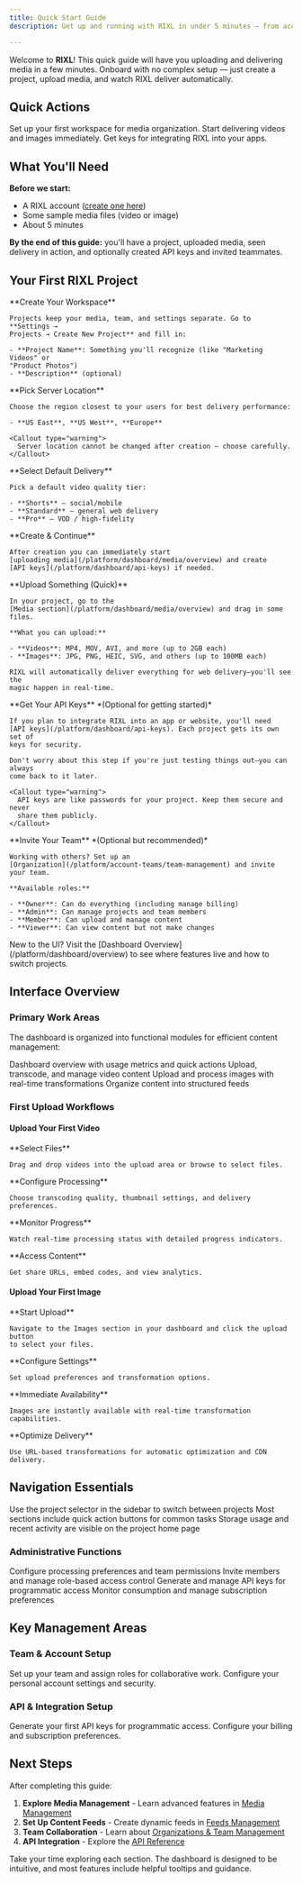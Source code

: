 ```yaml
---
title: Quick Start Guide
description: Get up and running with RIXL in under 5 minutes — from account setup to uploading your first media.

---
```




Welcome to **RIXL**! This quick guide will have you uploading and delivering media in a few minutes. Onboard with no complex setup — just create a project, upload media, and watch RIXL deliver automatically.

## Quick Actions

<Columns cols={3}>
  <Card
    title="Create Project"
    href="/en/platform/dashboard/projects/overview"
    icon="folder-plus"
  >
    Set up your first workspace for media organization.
  </Card>
  <Card
    title="Upload Media"
    href="/en/platform/dashboard/media/overview"
    icon="upload"
  >
    Start delivering videos and images immediately.
  </Card>
  <Card
    title="Generate API Key"
    href="/en/platform/dashboard/api-keys"
    icon="key"
  >
    Get keys for integrating RIXL into your apps.
  </Card>
</Columns>

## What You'll Need

**Before we start:**
- A RIXL account ([create one here](https://app.rixl.com))
- Some sample media files (video or image)
- About 5 minutes

**By the end of this guide:** you'll have a project, uploaded media, seen delivery in action, and optionally created API keys and invited teammates.

## Your First RIXL Project

<Steps>
  <Step>
    **Create Your Workspace**

    Projects keep your media, team, and settings separate. Go to **Settings →
    Projects → Create New Project** and fill in:

    - **Project Name**: Something you'll recognize (like "Marketing Videos" or
    "Product Photos")
    - **Description** (optional)
  </Step>
  <Step>
    **Pick Server Location**

    Choose the region closest to your users for best delivery performance:

    - **US East**, **US West**, **Europe**

    <Callout type="warning">
      Server location cannot be changed after creation — choose carefully.
    </Callout>
  </Step>
  <Step>
    **Select Default Delivery**

    Pick a default video quality tier:

    - **Shorts** — social/mobile
    - **Standard** — general web delivery
    - **Pro** — VOD / high-fidelity
  </Step>
  <Step>
    **Create & Continue**

    After creation you can immediately start
    [uploading media](/platform/dashboard/media/overview) and create
    [API keys](/platform/dashboard/api-keys) if needed.
  </Step>
  <Step>
    **Upload Something (Quick)**

    In your project, go to the
    [Media section](/platform/dashboard/media/overview) and drag in some files.

    **What you can upload:**

    - **Videos**: MP4, MOV, AVI, and more (up to 2GB each)
    - **Images**: JPG, PNG, HEIC, SVG, and others (up to 100MB each)

    RIXL will automatically deliver everything for web delivery—you'll see the
    magic happen in real-time.
  </Step>
  <Step>
    **Get Your API Keys** *(Optional for getting started)*

    If you plan to integrate RIXL into an app or website, you'll need
    [API keys](/platform/dashboard/api-keys). Each project gets its own set of
    keys for security.

    Don't worry about this step if you're just testing things out—you can always
    come back to it later.

    <Callout type="warning">
      API keys are like passwords for your project. Keep them secure and never
      share them publicly.
    </Callout>
  </Step>
  <Step>
    **Invite Your Team** *(Optional but recommended)*

    Working with others? Set up an
    [Organization](/platform/account-teams/team-management) and invite your team.

    **Available roles:**

    - **Owner**: Can do everything (including manage billing)
    - **Admin**: Can manage projects and team members
    - **Member**: Can upload and manage content
    - **Viewer**: Can view content but not make changes
  </Step>
</Steps>

<Callout type="tip">
  New to the UI? Visit the [Dashboard Overview](/platform/dashboard/overview) to see where features live and how to
  switch projects.
</Callout>

## Interface Overview

### Primary Work Areas

The dashboard is organized into functional modules for efficient content management:

<Columns cols={4}>
  <Card title="Project Home" icon="book-open">
    Dashboard overview with usage metrics and quick actions
  </Card>
  <Card title="Video Library" icon="video">
    Upload, transcode, and manage video content
  </Card>
  <Card title="Image Library" icon="image">
    Upload and process images with real-time transformations
  </Card>
  <Card title="Content Feeds" icon="activity">
    Organize content into structured feeds
  </Card>
</Columns>

### First Upload Workflows

#### Upload Your First Video

<Steps>
  <Step>
    **Select Files**

    Drag and drop videos into the upload area or browse to select files.
  </Step>
  <Step>
    **Configure Processing**

    Choose transcoding quality, thumbnail settings, and delivery preferences.
  </Step>
  <Step>
    **Monitor Progress**

    Watch real-time processing status with detailed progress indicators.
  </Step>
  <Step>
    **Access Content**

    Get share URLs, embed codes, and view analytics.
  </Step>
</Steps>

#### Upload Your First Image

<Steps>
  <Step>
    **Start Upload**

    Navigate to the Images section in your dashboard and click the upload button
    to select your files.
  </Step>
  <Step>
    **Configure Settings**

    Set upload preferences and transformation options.
  </Step>
  <Step>
    **Immediate Availability**

    Images are instantly available with real-time transformation capabilities.
  </Step>
  <Step>
    **Optimize Delivery**

    Use URL-based transformations for automatic optimization and CDN delivery.
  </Step>
</Steps>

## Navigation Essentials

<Columns cols={3}>
  <Card title="Project Switching" icon="workflow">
    Use the project selector in the sidebar to switch between projects
  </Card>
  <Card title="Quick Actions" icon="activity">
    Most sections include quick action buttons for common tasks
  </Card>
  <Card title="Usage Monitoring" icon="bar-chart-3">
    Storage usage and recent activity are visible on the project home page
  </Card>
</Columns>

### Administrative Functions

<Columns cols={4}>
  <Card title="Project Settings" icon="folder">
    Configure processing preferences and team permissions
  </Card>
  <Card title="Team Management" icon="users">
    Invite members and manage role-based access control
  </Card>
  <Card title="API Authentication" icon="key">
    Generate and manage API keys for programmatic access
  </Card>
  <Card title="Billing & Usage" icon="credit-card">
    Monitor consumption and manage subscription preferences
  </Card>
</Columns>

## Key Management Areas

### Team & Account Setup

<Columns cols={2}>
  <Card
    title="Team Management"
    href="/en/platform/account-teams/organizations-overview"
    icon="users"
  >
    Set up your team and assign roles for collaborative work.
  </Card>
  <Card
    title="Account Settings"
    href="/en/platform/account-teams"
    icon="settings"
  >
    Configure your personal account settings and security.
  </Card>
</Columns>

### API & Integration Setup

<Columns cols={2}>
  <Card
    title="Create API Keys"
    href="/en/platform/api-documentation/create-key"
    icon="key"
  >
    Generate your first API keys for programmatic access.
  </Card>
  <Card
    title="Billing Setup"
    href="/en/platform/billing/overview"
    icon="credit-card"
  >
    Configure your billing and subscription preferences.
  </Card>
</Columns>

## Next Steps

After completing this guide:

1. **Explore Media Management** - Learn advanced features in [Media Management](/platform/dashboard/media/overview)
2. **Set Up Content Feeds** - Create dynamic feeds in [Feeds Management](/platform/dashboard/feeds/overview)
3. **Team Collaboration** - Learn about [Organizations & Team Management](/platform/account-teams/organizations-overview)
4. **API Integration** - Explore the [API Reference](/platform/api-documentation/overview)

<Callout type="tip">
  Take your time exploring each section. The dashboard is designed to be intuitive, and most features include helpful
  tooltips and guidance.
</Callout>